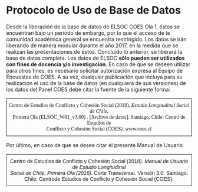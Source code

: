 # Protocolo de Uso de Base de Datos

Desde la liberación de la base de datos de ELSOC COES Ola 1, éstos se encuentran bajo un período de embargo, por lo que el acceso de la comunidad académica general se encuentra restringido. Los datos se irán liberando de manera modular durante el año 2017, en la medida que se realizan las presentaciones de éstos. Concluido lo anterior, se liberará la base de datos completa. Los datos de ELSOC **sólo pueden ser utilizados con fines de docencia y/o investigación**. En caso de que se deseen utilizar para otros fines, es necesario solicitar autorización expresa al Equipo de Encuestas de COES. A su vez, cualquier publicación que incluya para su realización el uso de la base de datos (en cualquiera de sus versiones) de los datos del Panel COES debe citar la fuente de la siguiente forma:

<style type="text/css">
.tg  {border-collapse:collapse;border-spacing:0;}
.tg td{border-color:black;border-style:solid;border-width:1px;font-family:Arial, sans-serif;font-size:14px;
  overflow:hidden;padding:10px 5px;word-break:normal;}
.tg th{border-color:black;border-style:solid;border-width:1px;font-family:Arial, sans-serif;font-size:14px;
  font-weight:normal;overflow:hidden;padding:10px 5px;word-break:normal;}
.tg .tg-2oxo{border-color:#000000;font-family:"Times New Roman", Times, serif !important;;text-align:center;vertical-align:top}
</style>
<table class="tg">
<thead>
  <tr>
    <th class="tg-2oxo">Centro de Estudios de Conflicto y Cohesión Social (2018). <span style="font-style:italic">Estudio Longitudinal Social de Chile</span>,<br>Primera Ola (ELSOC_W01_v3.00) . [Archivo de datos]. Santiago, Chile: Centro de Estudios de<br>Conflicto y Cohesión Social (COES). www.coes.cl<br></th>
  </tr>
</thead>
</table>

Por último, en caso de que se desee citar el presente Manual de Usuario

<style type="text/css">
.tg  {border-collapse:collapse;border-spacing:0;}
.tg td{border-color:black;border-style:solid;border-width:1px;font-family:Arial, sans-serif;font-size:14px;
  overflow:hidden;padding:10px 5px;word-break:normal;}
.tg th{border-color:black;border-style:solid;border-width:1px;font-family:Arial, sans-serif;font-size:14px;
  font-weight:normal;overflow:hidden;padding:10px 5px;word-break:normal;}
.tg .tg-ao2g{border-color:#333333;text-align:center;vertical-align:top}
</style>
<table class="tg">
<thead>
  <tr>
    <th class="tg-ao2g">Centro de Estudios de Conflicto y Cohesión Social (2018). <span style="font-style:italic">Manual de Usuario de Estudio Longitudinal</span><br><span style="font-style:italic">Social de Chile, Primera Ola (2016)</span>. Corte Transversal. Versión 3.0. Santiago, Chile: Centrode Estudios de Conflicto y Cohesión Social (COES).<br></th>
  </tr>
</thead>
</table>

